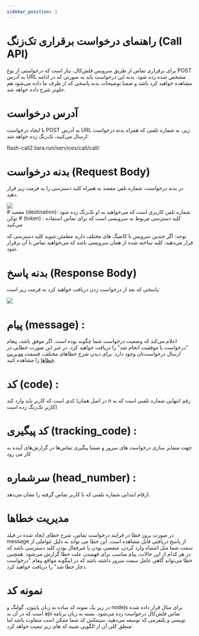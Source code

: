 ```yaml
---
sidebar_position: 1
---
```




# راهنمای درخواست برقراری تک‌زنگ (Call API)

برای برقراری تماس از طریق سرویس فلش‌کال، نیاز است که درخواستی از نوع POST به آدرس URL مشخص شده زده شود. بدنه این درخواست باید به صورتی که در ادامه مشاهده خواهید کرد باشد و ضمنا توضیحات بدنه پاسخی که از طرف ما داده می‌شود هم جلوتر شرح داده خواهد شد.

# آدرس درخواست

با ایجاد درخواست POST به آدرس URL زیر، به شماره تلفنی که همراه بدنه درخواست ارسال می‌کنید، تک‌زنگ زده خواهد شد:

<div style={{ textAlign: "left" }}>
  flash-call2.liara.run/services/call/call/
</div>

# بدنه درخواست (Request Body)

در بدنه درخواست، شماره تلفن مقصد به همراه کلید دسترسی را به فرمت زیر قرار دهید.

<div>
  <img src="https://i.imgur.com/XUFIKjI.png" />
</div>
# مقصد (destination):
شماره تلفن کاربری است که می‌خواهید به او تک‌زنگ زده شود
# توکن (token) :
کلید دسترسی مربوط به سرویسی است که برای تماس استفاده می‌کنید

توجه: اگر چندین سرویس با کانفیگ های مختلف دارید مطمئن شوید کلید دسترسی که قرار می‌دهید، کلید ساخته شده از همان سرویسی باشد که می‌خواهید تماس با آن برقرار شود.

# بدنه پاسخ (Response Body)

پاسخی که بعد از درخواست زدن دریافت خواهید کرد به فرمت زیر است:

<div>
  <img src="https://i.imgur.com/WZC7xqI.png" />
</div>

# پیام (message) :

<div>
   اعلام می‌کند که وضعیت درخواست شما چگونه بوده است. اگر موفق باشد، پیغام "درخواست با موفقیت انجام شد" را دریافت خواهید کرد، در غیر این صورت خطایی در ارسال درخواست‌تان وجود دارد. برای دیدن شرح خطاهای مختلف، قسمت
  <a href="#error-management"><span style={{color: "blue"}}>مدیریت خطاها</span></a>
  را مشاهده کنید.
</div>

# کد (code) :

کدی است که کاربر باید وارد کند (در اصل همان n رقم انتهایی شماره تلفنی است که به کاربر تک‌زنگ زده است)

# کد پیگیری (tracking_code) :

<div id="error-management">
 جهت متمایز سازی درخواست های سرور و ضمنا پیگیری تماس‌ها در گزارش‌های آینده به کار می رود
 </div>

# سر‌شماره (head_number) :

ارقام ابتدایی شماره تلفنی که با کاربر تماس گرفته را نشان می‌دهد.

# مدیریت خطاها

در صورت بروز خطا در فرایند درخواست تماس، شرح خطای ایجاد شده در فیلد message از پاسخ دریافتی قابل مشاهده است. این خطا می تواند به دلیل عواملی از سمت شما مثل اشتباه وارد کردن، منقضی بودن یا غیرفعال بودن کلید دسترسی باشد که در هر کدام از این حالات، پیام مناسب برای فهمیدن علت خطا گزارش می‌شود. همچنین خطا می‌تواند گاهی عامل سمت سرور داشته باشد که در اینگونه مواقع پیغام "درخواست دچار خطا شد" را دریافت خواهید کرد.

# نمونه کد

در زیر یک نمونه کد ساده به زبان پایتون، گولنگ و nodejs برای مثال قرار داده شده است که در آن به api تماس فلش‌کال درخواست زده می‌شود. بسته به زبان برنامه نویسی و پلتفرمی که توسعه می‌دهید، سینتکس کد شما ممکن است متفاوت باشد اما منطق کلی آن از الگویی شبیه کد های زیر تبعیت خواهد کرد:


<CodeSample samples={samples} />
